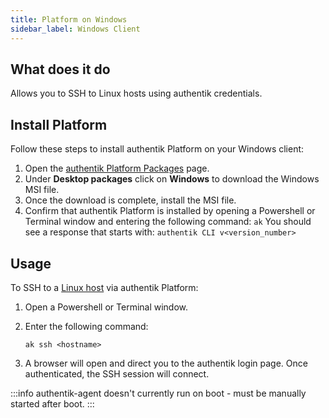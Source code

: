 ```yaml
---
title: Platform on Windows
sidebar_label: Windows Client
---
```


## What does it do

Allows you to SSH to Linux hosts using authentik credentials.

## Install Platform

Follow these steps to install authentik Platform on your Windows client:

1. Open the [authentik Platform Packages](https://authentik-pkg.netlify.app/) page.
2. Under **Desktop packages** click on **Windows** to download the Windows MSI file.
3. Once the download is complete, install the MSI file.
4. Confirm that authentik Platform is installed by opening a Powershell or Terminal window and entering the following command: `ak`
   You should see a response that starts with: `authentik CLI v<version_number>`

## Usage

To SSH to a [Linux host](./linux-host.mdx) via authentik Platform:

1. Open a Powershell or Terminal window.
2. Enter the following command:

    ```
    ak ssh <hostname>
    ```

3. A browser will open and direct you to the authentik login page. Once authenticated, the SSH session will connect.

:::info
authentik-agent doesn't currently run on boot - must be manually started after boot.
:::
